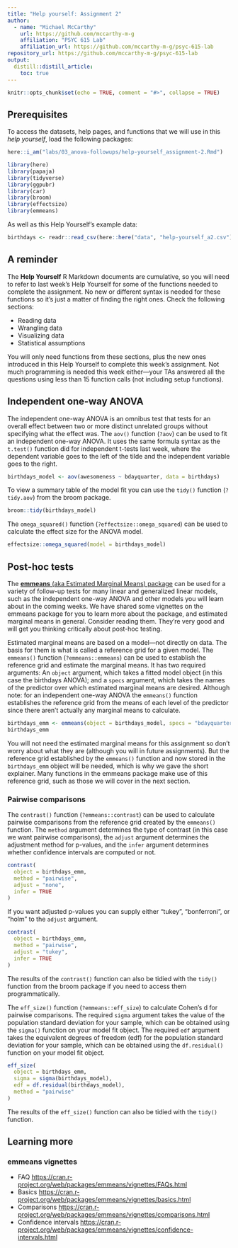 ```yaml
---
title: "Help yourself: Assignment 2"
author:
  - name: "Michael McCarthy"
    url: https://github.com/mccarthy-m-g
    affiliation: "PSYC 615 Lab"
    affiliation_url: https://github.com/mccarthy-m-g/psyc-615-lab
repository_url: https://github.com/mccarthy-m-g/psyc-615-lab
output:
  distill::distill_article:
    toc: true
---
```


```r
knitr::opts_chunk$set(echo = TRUE, comment = "#>", collapse = TRUE)
```

## Prerequisites

To access the datasets, help pages, and functions that we will use in this *help yourself*, load the following packages:

```r
here::i_am("labs/03_anova-followups/help-yourself_assignment-2.Rmd")

library(here)
library(papaja)
library(tidyverse)
library(ggpubr)
library(car)
library(broom)
library(effectsize)
library(emmeans)
```

As well as this Help Yourself's example data:

```r
birthdays <- readr::read_csv(here::here("data", "help-yourself_a2.csv"))
```

## A reminder

The **Help Yourself** R Markdown documents are cumulative, so you will need to refer to last week's Help Yourself for some of the functions needed to complete the assignment. No new or different syntax is needed for these functions so it's just a matter of finding the right ones. Check the following sections:

-   Reading data
-   Wrangling data
-   Visualizing data
-   Statistical assumptions

You will only need functions from these sections, plus the new ones introduced in this Help Yourself to complete this week's assignment. Not much programming is needed this week either---your TAs answered all the questions using less than 15 function calls (not including setup functions).

## Independent one-way ANOVA

The independent one-way ANOVA is an omnibus test that tests for an overall effect between two or more distinct unrelated groups without specifying what the effect was. The `aov()` function (`?aov`) can be used to fit an independent one-way ANOVA. It uses the same formula syntax as the `t.test()` function did for independent t-tests last week, where the dependent variable goes to the left of the tilde and the independent variable goes to the right.

```r
birthdays_model <- aov(awesomeness ~ bdayquarter, data = birthdays)
```

To view a summary table of the model fit you can use the `tidy()` function (`?tidy.aov`) from the broom package.

```r
broom::tidy(birthdays_model)
```

The `omega_squared()` function (`?effectsize::omega_squared`) can be used to calculate the effect size for the ANOVA model.

```r
effectsize::omega_squared(model = birthdays_model)
```

## Post-hoc tests

The [**emmeans** (aka Estimated Marginal Means) package](https://cran.r-project.org/web/packages/emmeans/index.html) can be used for a variety of follow-up tests for many linear and generalized linear models, such as the independent one-way ANOVA and other models you will learn about in the coming weeks. We have shared some vignettes on the emmeans package for you to learn more about the package, and estimated marginal means in general. Consider reading them. They're very good and will get you thinking critically about post-hoc testing.

Estimated marginal means are based on a model---not directly on data. The basis for them is what is called a reference grid for a given model. The `emmeans()` function (`?emmeans::emmeans`) can be used to establish the reference grid and estimate the marginal means. It has two required arguments: An `object` argument, which takes a fitted model object (in this case the birthdays ANOVA); and a `specs` argument, which takes the names of the predictor over which estimated marginal means are desired. Although note: for an independent one-way ANOVA the `emmeans()` function establishes the reference grid from the means of each level of the predictor since there aren't actually any marginal means to calculate.

```r
birthdays_emm <- emmeans(object = birthdays_model, specs = "bdayquarter")
birthdays_emm
```

You will not need the estimated marginal means for this assignment so don't worry about what they are (although you will in future assignments). But the reference grid established by the `emmeans()` function and now stored in the `birthdays_emm` object will be needed, which is why we gave the short explainer. Many functions in the emmeans package make use of this reference grid, such as those we will cover in the next section.

### Pairwise comparisons

The `contrast()` function (`?emmeans::contrast`) can be used to calculate pairwise comparisons from the reference grid created by the `emmeans()` function. The `method` argument determines the type of contrast (in this case we want pairwise comparisons), the `adjust` argument determines the adjustment method for p-values, and the `infer` argument determines whether confidence intervals are computed or not.

```r
contrast(
  object = birthdays_emm,
  method = "pairwise",
  adjust = "none",
  infer = TRUE
)
```

If you want adjusted p-values you can supply either "tukey", "bonferroni", or "holm" to the `adjust` argument.

```r
contrast(
  object = birthdays_emm,
  method = "pairwise",
  adjust = "tukey",
  infer = TRUE
)
```

The results of the `contrast()` function can also be tidied with the `tidy()` function from the broom package if you need to access them programmatically.

The `eff_size()` function (`?emmeans::eff_size`) to calculate Cohen's d for pairwise comparisons. The required `sigma` argument takes the value of the population standard deviation for your sample, which can be obtained using the `sigma()` function on your model fit object. The required `edf` argument takes the equivalent degrees of freedom (edf) for the population standard deviation for your sample, which can be obtained using the `df.residual()` function on your model fit object.

```r
eff_size(
  object = birthdays_emm,
  sigma = sigma(birthdays_model),
  edf = df.residual(birthdays_model),
  method = "pairwise"
)
```

The results of the `eff_size()` function can also be tidied with the `tidy()` function.

## Learning more

### emmeans vignettes

- FAQ <https://cran.r-project.org/web/packages/emmeans/vignettes/FAQs.html>
- Basics <https://cran.r-project.org/web/packages/emmeans/vignettes/basics.html>
- Comparisons <https://cran.r-project.org/web/packages/emmeans/vignettes/comparisons.html>
- Confidence intervals <https://cran.r-project.org/web/packages/emmeans/vignettes/confidence-intervals.html>
